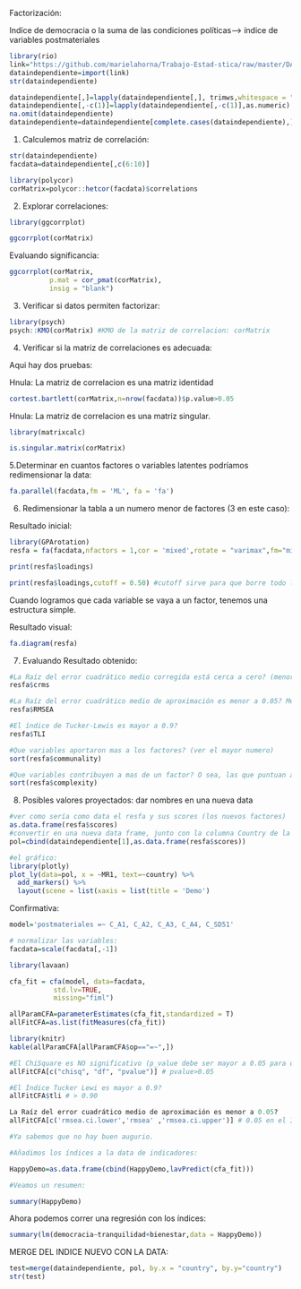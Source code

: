 Factorización: 

Indíce de democracia o la suma de las condiciones políticas--> índice de variables postmateriales 
```r
library(rio)
link="https://github.com/marielahorna/Trabajo-Estad-stica/raw/master/DATA%20TERMINADA.xlsx"
dataindependiente=import(link)
str(dataindependiente)
```



```r
dataindependiente[,]=lapply(dataindependiente[,], trimws,whitespace = "[\\h\\v]") # no blanks
dataindependiente[,-c(1)]=lapply(dataindependiente[,-c(1)],as.numeric)
na.omit(dataindependiente)
dataindependiente=dataindependiente[complete.cases(dataindependiente),]
```
1. Calculemos matriz de correlación:
```r
str(dataindependiente)
facdata=dataindependiente[,c(6:10)]

library(polycor)
corMatrix=polycor::hetcor(facdata)$correlations
```

2. Explorar correlaciones:

```r
library(ggcorrplot)

ggcorrplot(corMatrix)
```

Evaluando significancia:

```r
ggcorrplot(corMatrix,
          p.mat = cor_pmat(corMatrix),
          insig = "blank")
```

3. Verificar si datos permiten factorizar: 
```r
library(psych)
psych::KMO(corMatrix) #KMO de la matriz de correlacion: corMatrix
```

4. Verificar si la matriz de correlaciones es adecuada:

Aqui hay dos pruebas:

Hnula: La matriz de correlacion es una matriz identidad
```r
cortest.bartlett(corMatrix,n=nrow(facdata))$p.value>0.05
```

Hnula: La matriz de correlacion es una matriz singular.
```r
library(matrixcalc)

is.singular.matrix(corMatrix)
```

5.Determinar en cuantos factores o variables latentes podríamos redimensionar la data:

```r
fa.parallel(facdata,fm = 'ML', fa = 'fa') 
```

6. Redimensionar la tabla a un numero menor de factores (3 en este caso):

Resultado inicial:

```r
library(GPArotation)
resfa = fa(facdata,nfactors = 1,cor = 'mixed',rotate = "varimax",fm="minres")
```

```r
print(resfa$loadings)
```

```r
print(resfa$loadings,cutoff = 0.50) #cutoff sirve para que borre todo lo que sea menor a ...0,51 por ejemplo
```

Cuando logramos que cada variable se vaya a un factor, tenemos una estructura simple.

Resultado visual:

```r
fa.diagram(resfa)
```

7. Evaluando Resultado obtenido:
```r
#La Raíz del error cuadrático medio corregida está cerca a cero? (menor a 0,1 decimos que está cerca a 0)
resfa$crms

#La Raíz del error cuadrático medio de aproximación es menor a 0.05? Me dará un IC
resfa$RMSEA

#El índice de Tucker-Lewis es mayor a 0.9?
resfa$TLI

#Que variables aportaron mas a los factores? (ver el mayor numero)
sort(resfa$communality)

#Que variables contribuyen a mas de un factor? O sea, las que puntuan a partir de 2
sort(resfa$complexity)
```

8. Posibles valores proyectados: dar nombres en una nueva data

```r
#ver como sería como data el resfa y sus scores (los nuevos factores)
as.data.frame(resfa$scores)
#convertir en una nueva data frame, junto con la columna Country de la data anterior
pol=cbind(dataindependiente[1],as.data.frame(resfa$scores))

#el gráfico:
library(plotly)
plot_ly(data=pol, x = ~MR1, text=~country) %>%
  add_markers() %>%
  layout(scene = list(xaxis = list(title = 'Demo')  
```

Confirmativa:

```r
model='postmateriales =~ C_A1, C_A2, C_A3, C_A4, C_SD51'
```

```r
# normalizar las variables:
facdata=scale(facdata[,-1])

library(lavaan)
```

```r
cfa_fit = cfa(model, data=facdata, 
           std.lv=TRUE,  
           missing="fiml")
```
```r
allParamCFA=parameterEstimates(cfa_fit,standardized = T)
allFitCFA=as.list(fitMeasures(cfa_fit))
```

```r
library(knitr)
kable(allParamCFA[allParamCFA$op=="=~",])
```

```r
#El ChiSquare es NO significativo (p_value debe ser mayor a 0.05 para que sea bueno)?
allFitCFA[c("chisq", "df", "pvalue")] # pvalue>0.05
```

```r
#El Índice Tucker Lewi es mayor a 0.9?
allFitCFA$tli # > 0.90
```

```r
La Raíz del error cuadrático medio de aproximación es menor a 0.05?
allFitCFA[c('rmsea.ci.lower','rmsea' ,'rmsea.ci.upper')] # 0.05 en el Int de Conf?
```

```r
#Ya sabemos que no hay buen augurio.

#Añadimos los índices a la data de indicadores:

HappyDemo=as.data.frame(cbind(HappyDemo,lavPredict(cfa_fit)))

#Veamos un resumen:

summary(HappyDemo)
```

Ahora podemos correr una regresión con los índices:

```r
summary(lm(democracia~tranquilidad+bienestar,data = HappyDemo))

```

MERGE DEL INDICE NUEVO CON LA DATA:

```r
test=merge(dataindependiente, pol, by.x = "country", by.y="country")
str(test)
```


